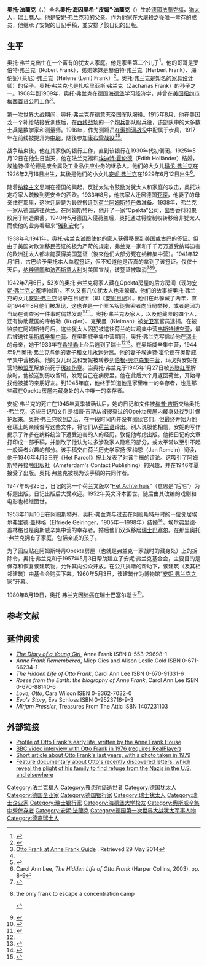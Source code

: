 {{noteTA
|T=zh-cn:奧托·弗兰克; zh-tw:奧托·法蘭克; zh-hk:奧托·法蘭克; zh-sg:奧托·弗兰克
|1=zh-cn:弗兰克; zh-tw:法蘭克; zh-hk:法蘭克; zh-sg:弗兰克
}}
{{Infobox person
|image         = Otto Frank (1961).jpg
|image_size    =
|caption       = 奧托·法蘭克（1961年）
|birth_name = 奧托·海因里希·法蘭克
|birth_date    = {{birth date|df=yes|1889|5|12}}
|birth_place   = [[德意志帝国|德意志帝国]][[法兰克福|法兰克福]]
|death_date    = {{death date and age|df=yes|1980|8|19|1889|5|12}}
|death_place   = [[瑞士|瑞士]][[巴塞尔乡村州|巴塞尔乡村州]][[比尔斯费尔登|比尔斯费尔登]]
|death_cause   = [[肺癌|肺癌]]
|resting_place = 
|resting_place_coordinates = 
|residence     = 
|nationality   = [[德國|德國]]（後撤销）、[[瑞士|瑞士]]、[[荷兰|荷兰]]
|other_names   = 
|known_for     = 
|education     = 
|alma_mater    = 
|employer      = 
|occupation    = 银行家，香料商<ref>Carol Ann Lee, ''The Hidden Life of Otto Frank'' (Harper Collins, 2003)</ref>
|title         = 
|salary        = 
|networth      = 
|height        = 
|weight        =
|term          = 
|predecessor   =
|successor     = 
|party         = 
|boards        = 
|religion      = [[犹太教|犹太教]]
|spouse        = [[埃迪特·弗兰克|埃迪特·霍伦德]]（Edith Holländer，1925年—1945年）<br>埃尔弗里德·盖林格（Elfriede Geiringer，1953年—1980年）
|partner       = 
|children      = [[玛戈·弗兰克|玛戈·弗兰克]]（Margot Frank）<br>[[安妮·弗兰克|安妮·弗兰克]]（Anne Frank）
|parents       = 米夏埃尔·弗兰克（Michael Frank）<br>阿莉塞·施特恩·弗兰克（Alice Stern Frank）
|relatives     = 
|signature     = 
|website       = 
|footnotes     = 
}}
'''奧托·法蘭克'''（{{lang|nl|Otto Frank}}，{{bd|1889年|5月12日|1980年|8月19日}}）全名'''奧托·海因里希·“皮姆”·法蘭克'''（{{lang|nl|Otto Heinrich "Pim" Frank}}）生於[[德國|德國]][[法蘭克福|法蘭克福]]，[[猶太人|猶太人]]，[[瑞士|瑞士]]商人。他是[[安妮·弗兰克|安妮·弗兰克]]和{{link-en|玛戈·弗兰克|Margot Frank}}的父亲。作为他家在大屠殺之後唯一幸存的成员，他继承了安妮的日記手稿，並安排了該日记的出版。

==生平==
奥托·弗兰克出生在一个富有的[[犹太人|犹太人]]家庭。他是家里第二个儿子<ref name="spiegel.de">{{cite web|url=http://www.spiegel.de/fotostrecke/photo-gallery-treasures-of-the-anne-frank-family-fotostrecke-79256-4.html|title=Photo Gallery: Treasures of the Anne Frank Family|author=((SPIEGEL ONLINE, Hamburg, Germany))|work=SPIEGEL ONLINE|access-date=2017-01-30|archive-date=2019-03-28|archive-url=https://web.archive.org/web/20190328235109/http://www.spiegel.de/fotostrecke/photo-gallery-treasures-of-the-anne-frank-family-fotostrecke-79256-4.html|dead-url=no}}</ref>。他的哥哥是罗伯特·弗兰克（Robert Frank），弟弟妹妹是赫伯特·弗兰克（Herbert Frank）、海伦妮·（莱尼）·弗兰克（Helene (Leni) Frank）<ref>{{cite web|url=http://www.spiegel.de/fotostrecke/photo-gallery-treasures-of-the-anne-frank-family-fotostrecke-79256-8.html|title=Photo Gallery: Treasures of the Anne Frank Family|author=((SPIEGEL ONLINE, Hamburg, Germany))|work=SPIEGEL ONLINE|access-date=2017-01-30|archive-date=2019-03-28|archive-url=https://web.archive.org/web/20190328211448/http://www.spiegel.de/fotostrecke/photo-gallery-treasures-of-the-anne-frank-family-fotostrecke-79256-8.html|dead-url=no}}</ref>。奥托·弗兰克是知名的[[家具设计|家具设计]]师{{link-en|让-米歇尔·弗兰克|Jean-Michel Frank|让-米歇尔·弗兰克}}）的侄子。奥托·弗兰克也是扎哈里亚斯·弗兰克（Zacharias Frank）的孙子之一。1908年到1909年，奥托·弗兰克在德国[[海德堡|海德堡]]学习经济学，并曾在[[美国|美国]][[纽约市|纽约市]][[梅西百货|梅西百货]]公司工作<ref name=frankguide>[http://www.annefrankguide.net/en-gb/bronnenbank.asp?aid=10625 Otto Frank at Anne Frank Guide] {{Wayback|url=http://www.annefrankguide.net/en-gb/bronnenbank.asp?aid=10625 |date=20180701030522 }}. Retrieved 29 May 2014</ref>。

[[第一次世界大战|第一次世界大战]]期间，奥托·弗兰克在[[德意志帝国|德意志帝国]]军队服役。1915年8月，他在[[美因茨|美因茨]]一个补给站接受训练后，在[[西线战场_(第一次世界大战)|西线战场]]的一个[[炮兵|炮兵]]部队服兵役，该部队中的大多数士兵是数学家和测量师。1916年，作为测距员在[[索姆河战役|索姆河战役]]中配属于步兵，1917年在前线被提升为[[中尉|中尉]]，随後参加[[康布雷战役_(1917年)|康布雷战役]]<ref name="frankguide"/><ref>{{cite book  | last1 = Lee  | first1 = Carol Ann  | title = The Biography of Anne Frank – Roses from the Earth  | year = 2000  | publisher = Viking Press  | location = London  | isbn = 978-0-7089-9174-9  | ref = harv  }}</ref>。

战争结束後，他在其家族的银行工作，直到该银行在1930年代初倒闭。1925年5月12日在他生日当天，他在法兰克福和[[埃迪特·弗兰克|埃迪特·霍伦德]]（Edith Holländer）结婚，埃迪特·霍伦德是废金属及工业品供应业务的继承人。他们的大女儿[[玛戈·弗兰克|玛戈·弗兰克]]在1926年2月16日出生，其後是他们的小女儿[[安妮·弗兰克|安妮·弗兰克]]在1929年6月12日出生<ref>Carol Ann Lee, ''The Hidden Life of Otto Frank'' (Harper Collins, 2003), pp. 8–9</ref>。

随着[[纳粹主义|纳粹主义]]思潮在德国的興起，反犹太法令鼓励对犹太人和家庭的攻击，奥托决定将家人疏散到更安全的西欧。1933年8月，他携家人迁居德国[[亚琛|亚琛]]，他妻子的母亲住在那里，这次迁居是为最终搬迁到[[荷兰|荷兰]][[阿姆斯特丹|阿姆斯特丹]]做准备。1938年，弗兰克一家从德国逃往荷兰。在阿姆斯特丹，他开了一家“Opekta”公司，出售香料和果胶用于制造果酱。1940年5月德国入侵荷兰后，奥托通过将控制权转移给非犹太人而使他的业务看起来“[[雅利安|雅利安]]化”。

1938年和1941年，奥托·弗兰克试图使他的家人获得移民到[[美国|美国]]或[[古巴|古巴]]的签证。但由于美国对欧洲移民签证的极为严苛的规定，弗兰克一家和千千万万遭受纳粹迫害的欧洲犹太人都未能获得美国签证（後來他们大部分死在纳粹集中营）。1941年12月1日，古巴给予奥托本人单程签证，但不知道他是否真的拿到了该签证。仅仅十天后，[[纳粹德国|纳粹德国]]和[[法西斯意大利|法西斯意大利]]对美国宣战，该签证被取消<ref>{{Cite web |url = http://www.thepaper.cn/newsDetail_forward_1609782 |title = 特朗普限制难民入境，《安妮日记》作者一家也曾被拒进入美国 |author =  |date = 2017-01-30 |publisher = 澎湃新闻 |language =  |accessdate =  |quote =  |archive-date = 2020-09-22 |archive-url = https://web.archive.org/web/20200922082730/http://www.thepaper.cn/newsDetail_forward_1609782 |dead-url = no }}</ref><ref>the only frank to escape a concentration camp
 {{cite news
 | title = Anne Frank family letters released
 | date = 14 February 2007
 | publisher = CNN.com
 | url = http://edition.cnn.com/2007/WORLD/europe/02/14/frank.letters.ap/index.html
 | accessdate = 14 February 2007
 | archiveurl = https://web.archive.org/web/20070216004531/http://edition.cnn.com/2007/WORLD/europe/02/14/frank.letters.ap/index.html
 | archivedate = 2007-02-16
 | dead-url = no
 }}</ref><ref>{{cite news
 |title        = In Old Files, Fading Hopes of Anne Frank's Family
 |date         = 15 February 2007
 |work         = The New York Times
 |url          = http://www.nytimes.com/2007/02/15/arts/15otto.html
 |accessdate   = 15 February 2007
 |quote        = In order to reach a neutral country, Frank then tried to obtain a Cuban visa, a risky, expensive and often corrupt process. In a Sept. 8 letter to Straus, he wrote, "I know that it will be impossible for us all to leave even if most of the money is refundable, but Edith urges me to leave alone or with the children." On Oct. 12, 1941, he wrote, "It is all much more difficult as one can imagine and is getting more complicated every day." Because of the uncertainty, he decided first to try for a single visa for himself. It is granted and forwarded to Otto Frank on Dec. 1. No one knows if it ever arrived; 10 days later, Germany and Italy declared war on the United States, and Havana cancelled the visa.
 |author       = Patricia Cohen
 |archive-date = 2021-01-19
 |archive-url  = https://web.archive.org/web/20210119140810/https://www.nytimes.com/2007/02/15/arts/15otto.html
 |dead-url     = no
}}</ref>。

1942年7月6日，53岁的奥托·弗兰克将家人藏在Opekta房屋的后方房间（现为[[安妮·弗兰克之家|安妮·弗兰克之家]]博物馆）。不久又有几位犹太人也来躲藏。他们的故事被奥托·弗兰克的女儿[[安妮·弗兰克|安妮·弗兰克]]记录在日记里（即《[[安妮日记|安妮日记]]》）。他们在此躲藏了两年，直到1944年8月他们被发现，这也许是一个匿名叛徒告密者向当局举报，或者是因为当局在调查另一件事时偶然发现<ref>{{cite news | title = Anne Frank's arrest might not have stemmed from betrayal | date = 17 December 2016 | publisher = CNN.com | url = http://www.cnn.com/2016/12/17/europe/anne-frank-betrayal-arrest/ | accessdate = 17 December 2016 | quote = Perhaps the Sicherheitsdienst or SD (German Security Service) didn't come to hunt for Jews that day, but inadvertently found the two families in hiding while investigating another matter. | author = Patricia Cohen | archive-date = 2020-11-16 | archive-url = https://web.archive.org/web/20201116231255/https://www.cnn.com/2016/12/17/europe/anne-frank-betrayal-arrest/ | dead-url = no }}</ref><ref>{{cite web|url=http://www.nbcnews.com/news/world/new-study-casts-doubt-theory-anne-frank-was-betrayed-n697431|title=New Study Casts Doubt on Theory Anne Frank Was Betrayed|author=Associated Press|date=17 December 2016|accessdate=18 December 2016|publisher=[[NBC_News|NBC News]]|archive-date=2020-11-20|archive-url=https://web.archive.org/web/20201120222802/https://www.nbcnews.com/news/world/new-study-casts-doubt-theory-anne-frank-was-betrayed-n697431|dead-url=no}}</ref>。奥托·弗兰克及家人，以及他藏匿的四个人，还有协助藏匿的库格勒（Kugler）、克莱曼（Kleiman）被[[党卫军|党卫军]]官员{{link-en|卡尔·西尔贝鲍尔|Karl Silberbauer|卡尔·西尔贝鲍尔}}逮捕。在被监禁在阿姆斯特丹后，这些犹太人囚犯被送往荷兰的过境集中营[[韦斯特博克营|韦斯特博克营]]，最后被送往[[奥斯威辛集中营|奥斯威辛集中营]]。在奥斯威辛集中营期间，奥托·弗兰克写信给他在[[瑞士|瑞士]]的母亲，她于1933年在[[希特勒|希特勒]]上台后逃到了瑞士<ref name="spiegel.de"/><ref>{{cite web|url=http://www.spiegel.de/fotostrecke/photo-gallery-treasures-of-the-anne-frank-family-fotostrecke-79256-11.html|title=Photo Gallery: Treasures of the Anne Frank Family|author=((SPIEGEL ONLINE, Hamburg, Germany))|work=SPIEGEL ONLINE|access-date=2017-01-30|archive-date=2019-03-31|archive-url=https://web.archive.org/web/20190331080349/http://www.spiegel.de/fotostrecke/photo-gallery-treasures-of-the-anne-frank-family-fotostrecke-79256-11.html|dead-url=no}}</ref>。在奥斯威辛集中营，1944年9月奥托·弗兰克与他的妻子和女儿永远分离。他的妻子埃迪特·霍伦德在奥斯威辛集中营被杀。他的女儿玛戈和安妮被转移到[[伯根-贝尔森集中营|伯根-贝尔森集中营]]，玛戈與安妮在营地被[[盟军|盟军]]解放前死于[[斑疹伤寒|斑疹伤寒]]。当奥托·弗兰克于1945年1月27日被[[苏联红军|苏联红军]]解放时，他被送到男收留所，发现自己在病房里。他在此后六个月返回荷兰，开始寻找他被捕的亲朋好友。到1945年底，他终于知道他是家里唯一的幸存者，也是那些藏在Opekta房屋内藏身处的人中唯一的幸存者。

安妮·弗兰克的死亡在1945年夏季被确认后，她的日记和文件被[[梅普·吉斯|梅普·吉斯]]交给奥托·弗兰克，这些日记和文件是梅普·吉斯从被搜查过的Opekta房屋内藏身处找到并保护起来。奥托·弗兰克收到之后，在一段时间内并没有阅读它们，但最终开始为他在瑞士的亲戚誊写这些文件，将它们从[[荷兰语|荷兰语]]译出。别人说服他相信，安妮的写作揭示了许多在纳粹统治下遭受迫害的人的经历，敦促他考虑出版。他把日记的文章打印成一部手稿，并删改了他认为过多涉及家人隐私的部分，或太平常以至引不起一般读者兴趣的部分。该手稿交由荷兰历史学家扬·罗梅恩（Jan Romein）阅读，他于1946年4月3日在《Het Parool》报上发表了对该手稿的评论。这吸引了阿姆斯特丹接触出版社（Amsterdam's Contact Publishing）的兴趣，并在1946年夏接受了出版。奥托·弗兰克被视为该手稿的共同作者。

1947年6月25日，日记的第一个荷兰文版以“[[安妮日记|Het Achterhuis]]”（意思是“后宅”）为标题出版。日记出版后大受欢迎。1952年英文译本面世。随后由其改编的戏剧和电影也相继面世。

1953年11月10日在阿姆斯特丹，奥托·弗兰克与过去在阿姆斯特丹时的一位邻居埃尔弗里德·盖林格（Elfriede Geiringer，1905年—1998年）结婚<ref name=Reuters>{{cite news|last=Goldsmith|first=Belinda|title=Anne Frank's step-sister highlights post-Holocaust traumas|url=http://in.reuters.com/article/2013/04/08/books-holocaust-anne-frank-idINDEE9370EE20130408|accessdate=April 13, 2013|newspaper=Reuters|date=April 8, 2013|archive-date=2015-07-23|archive-url=https://web.archive.org/web/20150723132327/http://in.reuters.com/article/2013/04/08/books-holocaust-anne-frank-idINDEE9370EE20130408|dead-url=yes}}</ref>。埃尔弗里德·盖林格也是奥斯威辛集中营的幸存者。婚后他们双双移居[[瑞士|瑞士]][[巴塞尔|巴塞尔]]。在那里奥托·弗兰克拥有了家庭，包括亲戚的孩子。

为了回应贴在阿姆斯特丹Opekta房屋（也就是弗兰克一家战时的藏身处）上的拆除令，奥托·弗兰克和{{link-en|约翰内斯·克莱曼|Johannes Kleiman|约翰内斯·克莱曼}}于1957年5月3日帮助建立了安妮·弗兰克基金会，主要目的是保存和恢复该建筑物，允许其向公众开放。在公共捐赠的帮助下，该建筑（及其相邻建筑）由基金会购买下来。1960年5月3日，该建筑作为博物馆“[[安妮·弗兰克之家|安妮·弗兰克之家]]”开幕。

1980年8月19日，奥托·弗兰克因[[肺癌|肺癌]]在瑞士巴塞尔逝世<ref>{{cite news |title=Otto Frank, Father of Anne, Dead at 91. Daughter's Famed Diary Described Life in Hiding From the Nazis. Family Died in Camps |url=http://select.nytimes.com/gst/abstract.html?res=F0081FF93D5D12718DDDA80A94D0405B8084F1D3 |quote=Otto Frank, whose teen-age daughter Anne described two years of hiding from the Nazis in a diary that became world renowned, died in a hospital here last night. He was 91 years old. |work=[[United_Press_International|United Press International]] |date=21 August 1980 |accessdate=4 November 2010 |archive-date=2014-01-11 |archive-url=https://web.archive.org/web/20140111181740/http://select.nytimes.com/gst/abstract.html?res=F0081FF93D5D12718DDDA80A94D0405B8084F1D3 |dead-url=no }}</ref>。

==参考文献==
{{reflist|2}}

==延伸阅读==
*''[[安妮日记|The Diary of a Young Girl]]'', Anne Frank ISBN 0-553-29698-1
*''Anne Frank Remembered'', Miep Gies and Alison Leslie Gold ISBN 0-671-66234-1
*''The Hidden Life of Otto Frank'', Carol Ann Lee ISBN 0-670-91331-6
*''Roses from the Earth: the biography of Anne Frank'', Carol Ann Lee ISBN 0-670-88140-6
*''Love, Otto'', Cara Wilson ISBN 0-8362-7032-0
*''Eva's Story'', Eva Schloss ISBN 0-9523716-9-3
*''Mirjam Pressler'', Treasures From The Attic ISBN 1407231103

==外部链接==
{{commonscat|Otto Frank}}
*[http://www.annefrankguide.net/en-GB/bronnenbank.asp?oid=3064 Profile of Otto Frank's early life, written by the Anne Frank House] {{Wayback|url=http://www.annefrankguide.net/en-GB/bronnenbank.asp?oid=3064 |date=20170426060304 }}
*[https://www.youtube.com/watch?v=T8PuzPAOVsA BBC video interview with Otto Frank in 1976 (requires RealPlayer)] {{Wayback|url=https://www.youtube.com/watch?v=T8PuzPAOVsA |date=20201120183734 }}
*[http://www.annefrankguide.net/en-GB/bronnenbank.asp?oid=3100 Short article about Otto Frank's last years, with a photo taken in 1979] {{Wayback|url=http://www.annefrankguide.net/en-GB/bronnenbank.asp?oid=3100 |date=20170426060306 }}
*[http://noasylumfilm.com/ Feature documentary about Otto's recently discovered letters, which reveal the plight of his family to find refuge from the Nazis in the U.S. and elsewhere] {{Wayback|url=http://noasylumfilm.com/ |date=20210307220648 }}

{{Authority control}}
{{DEFAULTSORT:Frank, Otto}}
[[Category:法兰克福人|Category:法兰克福人]]
[[Category:罹患肺癌逝世者|Category:罹患肺癌逝世者]]
[[Category:德国犹太人|Category:德国犹太人]]
[[Category:德国企业家|Category:德国企业家]]
[[Category:德国银行家|Category:德国银行家]]
[[Category:瑞士犹太人|Category:瑞士犹太人]]
[[Category:瑞士企业家|Category:瑞士企业家]]
[[Category:瑞士银行家|Category:瑞士银行家]]
[[Category:海德堡大学校友|Category:海德堡大学校友]]
[[Category:奧斯威辛集中營倖存者|Category:奧斯威辛集中營倖存者]]
[[Category:安妮·法蘭克|Category:安妮·法蘭克]]
[[Category:德国第一次世界大战犹太军事人物|Category:德国第一次世界大战犹太军事人物]]
[[Category:德裔瑞士人|Category:德裔瑞士人]]